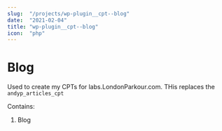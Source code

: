 ```yaml
---
slug:  "/projects/wp-plugin__cpt--blog"
date:  "2021-02-04"
title: "wp-plugin__cpt--blog"
icon:  "php"
---
```


# Blog

Used to create my CPTs for labs.LondonParkour.com. THis replaces the `andyp_articles_cpt`

Contains:

1. Blog